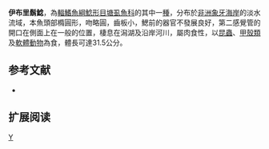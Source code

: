 {{Speciesbox 
| taxon = Clarias ebriensis
| status = LC
| status_system = IUCN3.1
| authority = [[Pellegrin|Pellegrin]], 1920
| synonyms = *''Clarias dahomeyensis''<br /><small>Güntert, 1938</small>
}}

'''伊布里鬍鯰'''，為[[輻鰭魚綱|輻鰭魚綱]][[鯰形目|鯰形目]][[塘虱魚科|塘虱魚科]]的其中一[[種|種]]，分布於[[非洲|非洲]][[象牙海岸|象牙海岸]]的淡水流域，本魚頭部橢圓形，吻略圓，齒板小，鰓前的器官不發展良好，第二感覺管的開口在側面上在一般的位置，棲息在潟湖及沿岸河川，屬肉食性，以[[昆蟲|昆蟲]]、[[甲殼類|甲殼類]]及[[軟體動物|軟體動物]]為食，體長可達31.5公分。

==参考文献==
*{{FishBase_species|genus=Clarias|species=ebriensis|year=2011|month=12}}

== 扩展阅读 ==
{{refbegin}}
{{wikispecies-inline|Clarias ebriensis|伊布里鬍鯰}}
{{refend}}
{{Taxonbar|from=Q5604329}}

[[Category:鬍鯰屬|Y]]